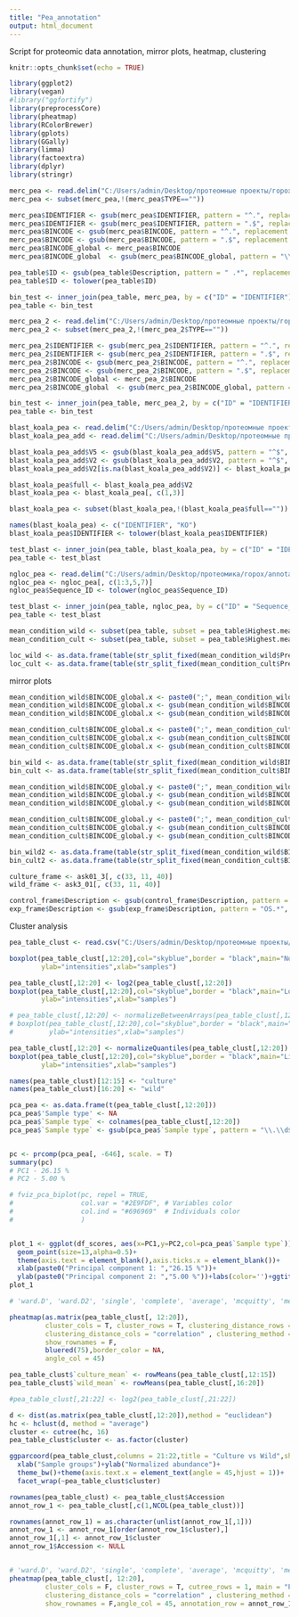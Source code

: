 ---
title: "Pea_annotation"
output: html_document
---

Script for proteomic data annotation, mirror plots, heatmap, clustering
```{r setup, include=FALSE}
knitr::opts_chunk$set(echo = TRUE)
```

```{r, echo=FALSE}
library(ggplot2)
library(vegan)
#library("ggfortify")
library(preprocessCore)
library(pheatmap)
library(RColorBrewer)
library(gplots)
library(GGally)
library(limma)
library(factoextra)
library(dplyr)
library(stringr)

```


```{r}
merc_pea <- read.delim("C:/Users/admin/Desktop/протеомные проекты/горох/annotation/mercator.results.txt", header = T, sep = "\t")
merc_pea <- subset(merc_pea,!(merc_pea$TYPE==""))

merc_pea$IDENTIFIER <- gsub(merc_pea$IDENTIFIER, pattern = "^.", replacement = "")
merc_pea$IDENTIFIER <- gsub(merc_pea$IDENTIFIER, pattern = ".$", replacement = "")
merc_pea$BINCODE <- gsub(merc_pea$BINCODE, pattern = "^.", replacement = "")
merc_pea$BINCODE <- gsub(merc_pea$BINCODE, pattern = ".$", replacement = "")
merc_pea$BINCODE_global <- merc_pea$BINCODE
merc_pea$BINCODE_global  <- gsub(merc_pea$BINCODE_global, pattern = "\\..*", replacement = "")
```

```{r}
pea_table$ID <- gsub(pea_table$Description, pattern = " .*", replacement = "")
pea_table$ID <- tolower(pea_table$ID)

bin_test <- inner_join(pea_table, merc_pea, by = c("ID" = "IDENTIFIER"))
pea_table <- bin_test
```

```{r mercator 2}
merc_pea_2 <- read.delim("C:/Users/admin/Desktop/протеомные проекты/горох/annotation/Daria.results.txt", header = T, sep = "\t")
merc_pea_2 <- subset(merc_pea_2,!(merc_pea_2$TYPE==""))

merc_pea_2$IDENTIFIER <- gsub(merc_pea_2$IDENTIFIER, pattern = "^.", replacement = "")
merc_pea_2$IDENTIFIER <- gsub(merc_pea_2$IDENTIFIER, pattern = ".$", replacement = "")
merc_pea_2$BINCODE <- gsub(merc_pea_2$BINCODE, pattern = "^.", replacement = "")
merc_pea_2$BINCODE <- gsub(merc_pea_2$BINCODE, pattern = ".$", replacement = "")
merc_pea_2$BINCODE_global <- merc_pea_2$BINCODE
merc_pea_2$BINCODE_global  <- gsub(merc_pea_2$BINCODE_global, pattern = "\\..*", replacement = "")
```

```{r}
bin_test <- inner_join(pea_table, merc_pea_2, by = c("ID" = "IDENTIFIER"))
pea_table <- bin_test
```


```{r}
blast_koala_pea <- read.delim("C:/Users/admin/Desktop/протеомные проекты/горох/annotation/user_ko.txt", header = F, sep = "\t")
blast_koala_pea_add <- read.delim("C:/Users/admin/Desktop/протеомные проекты/горох/annotation/user_ko_definition.txt", header = F, sep = "\t")

blast_koala_pea_add$V5 <- gsub(blast_koala_pea_add$V5, pattern = "^$", replacement = NA)
blast_koala_pea_add$V2 <- gsub(blast_koala_pea_add$V2, pattern = "^$", replacement = NA)
blast_koala_pea_add$V2[is.na(blast_koala_pea_add$V2)] <- blast_koala_pea_add$V5[is.na(blast_koala_pea_add$V2)]

blast_koala_pea$full <- blast_koala_pea_add$V2
blast_koala_pea <- blast_koala_pea[, c(1,3)]

blast_koala_pea <- subset(blast_koala_pea,!(blast_koala_pea$full==""))
```

```{r}
names(blast_koala_pea) <- c("IDENTIFIER", "KO")
blast_koala_pea$IDENTIFIER <- tolower(blast_koala_pea$IDENTIFIER)

test_blast <- inner_join(pea_table, blast_koala_pea, by = c("ID" = "IDENTIFIER"))
pea_table <- test_blast
```

```{r}
ngloc_pea <- read.delim("C:/Users/admin/Desktop/протеомика/горох/annotation/ngloc_pea.txt", header = T, sep = "\t")
ngloc_pea <- ngloc_pea[, c(1:3,5,7)]
ngloc_pea$Sequence_ID <- tolower(ngloc_pea$Sequence_ID)

test_blast <- inner_join(pea_table, ngloc_pea, by = c("ID" = "Sequence_ID"))
pea_table <- test_blast
```

```{r}
mean_condition_wild <- subset(pea_table, subset = pea_table$Highest.mean.condition == "wild")
mean_condition_cult <- subset(pea_table, subset = pea_table$Highest.mean.condition == "culture")

loc_wild <- as.data.frame(table(str_split_fixed(mean_condition_wild$Prediction,pattern = ";",n=Inf)))
loc_cult <- as.data.frame(table(str_split_fixed(mean_condition_cult$Prediction,pattern = ";",n=Inf)))
```



######### mirror plots ##############
```{r Mercator 1}
mean_condition_wild$BINCODE_global.x <- paste0(";", mean_condition_wild$BINCODE_global.x)
mean_condition_wild$BINCODE_global.x <- gsub(mean_condition_wild$BINCODE_global.x, pattern = ";", replacement = ";bin")
mean_condition_wild$BINCODE_global.x <- gsub(mean_condition_wild$BINCODE_global.x, pattern = "^;", replacement = "")

mean_condition_cult$BINCODE_global.x <- paste0(";", mean_condition_cult$BINCODE_global.x)
mean_condition_cult$BINCODE_global.x <- gsub(mean_condition_cult$BINCODE_global.x, pattern = ";", replacement = ";bin")
mean_condition_cult$BINCODE_global.x <- gsub(mean_condition_cult$BINCODE_global.x, pattern = "^;", replacement = "")

bin_wild <- as.data.frame(table(str_split_fixed(mean_condition_wild$BINCODE_global.x, pattern = ";",n=Inf)))
bin_cult <- as.data.frame(table(str_split_fixed(mean_condition_cult$BINCODE_global.x, pattern = ";",n=Inf)))
```

```{r Mercator 2}
mean_condition_wild$BINCODE_global.y <- paste0(";", mean_condition_wild$BINCODE_global.y)
mean_condition_wild$BINCODE_global.y <- gsub(mean_condition_wild$BINCODE_global.y, pattern = ";", replacement = ";bin")
mean_condition_wild$BINCODE_global.y <- gsub(mean_condition_wild$BINCODE_global.y, pattern = "^;", replacement = "")

mean_condition_cult$BINCODE_global.y <- paste0(";", mean_condition_cult$BINCODE_global.y)
mean_condition_cult$BINCODE_global.y <- gsub(mean_condition_cult$BINCODE_global.y, pattern = ";", replacement = ";bin")
mean_condition_cult$BINCODE_global.y <- gsub(mean_condition_cult$BINCODE_global.y, pattern = "^;", replacement = "")

bin_wild2 <- as.data.frame(table(str_split_fixed(mean_condition_wild$BINCODE_global.y, pattern = ";",n=Inf)))
bin_cult2 <- as.data.frame(table(str_split_fixed(mean_condition_cult$BINCODE_global.y, pattern = ";",n=Inf)))
```


```{r}
culture_frame <- ask01_3[, c(33, 11, 40)]
wild_frame <- ask3_01[, c(33, 11, 40)]

control_frame$Description <- gsub(control_frame$Description, pattern = "OS.*", replacement = "")
exp_frame$Description <- gsub(exp_frame$Description, pattern = "OS.*", replacement = "")
```


####### Cluster analysis ############
```{r echo=FALSE}
pea_table_clust <- read.csv("C:/Users/admin/Desktop/протеомные проекты/горох/raw_tab/Pea_coat_comp.csv", header = T, sep = ";", dec = ",")[, -13]

boxplot(pea_table_clust[,12:20],col="skyblue",border = "black",main="No normalization",
        ylab="intensities",xlab="samples")

pea_table_clust[,12:20] <- log2(pea_table_clust[,12:20])
boxplot(pea_table_clust[,12:20],col="skyblue",border = "black",main="Log2 normalization",
        ylab="intensities",xlab="samples")

# pea_table_clust[,12:20] <- normalizeBetweenArrays(pea_table_clust[,12:20])
# boxplot(pea_table_clust[,12:20],col="skyblue",border = "black",main="Limma normalization",
#         ylab="intensities",xlab="samples")

pea_table_clust[,12:20] <- normalizeQuantiles(pea_table_clust[,12:20])
boxplot(pea_table_clust[,12:20],col="skyblue",border = "black",main="Limma normalization",
        ylab="intensities",xlab="samples")
```

```{r}
names(pea_table_clust)[12:15] <- "culture"
names(pea_table_clust)[16:20] <- "wild"

pca_pea <- as.data.frame(t(pea_table_clust[,12:20]))
pca_pea$'Sample type' <- NA
pca_pea$`Sample type` <- colnames(pea_table_clust[,12:20])
pca_pea$`Sample type` <- gsub(pca_pea$`Sample type`, pattern = "\\.\\d$", replacement = "")


pc <- prcomp(pca_pea[, -646], scale. = T)
summary(pc)
# PC1 - 26.15 %
# PC2 - 5.00 %

# fviz_pca_biplot(pc, repel = TRUE,
#                 col.var = "#2E9FDF", # Variables color
#                 col.ind = "#696969"  # Individuals color
#                 )


plot_1 <- ggplot(df_scores, aes(x=PC1,y=PC2,col=pca_pea$`Sample type`))+
  geom_point(size=13,alpha=0.5)+
  theme(axis.text = element_blank(),axis.ticks.x = element_blank())+
  xlab(paste0("Principal component 1: ","26.15 %"))+
  ylab(paste0("Principal component 2: ","5.00 %"))+labs(color='')+ggtitle("Pea_coat_PCA_normalizeQuantiles")
plot_1

```


```{r}
# 'ward.D', 'ward.D2', 'single', 'complete', 'average', 'mcquitty', 'median' or 'centroid'####

pheatmap(as.matrix(pea_table_clust[, 12:20]),
         cluster_cols = T, cluster_rows = T, clustering_distance_rows = "euclidean" ,
         clustering_distance_cols = "correlation" , clustering_method = "average",
         show_rownames = F,
         bluered(75),border_color = NA,
         angle_col = 45)
```

```{r}
pea_table_clust$`culture_mean` <- rowMeans(pea_table_clust[,12:15])
pea_table_clust$`wild_mean` <- rowMeans(pea_table_clust[,16:20])

#pea_table_clust[,21:22] <- log2(pea_table_clust[,21:22])

d <- dist(as.matrix(pea_table_clust[,12:20]),method = "euclidean") 
hc <- hclust(d, method = "average")
cluster <- cutree(hc, 16)
pea_table_clust$cluster <- as.factor(cluster)

ggparcoord(pea_table_clust,columns = 21:22,title = "Culture vs Wild",showPoints = TRUE,scale = "globalminmax")+
  xlab("Sample groups")+ylab("Normalized abundance")+
  theme_bw()+theme(axis.text.x = element_text(angle = 45,hjust = 1))+
  facet_wrap(~pea_table_clust$cluster)

rownames(pea_table_clust) <- pea_table_clust$Accession
annot_row_1 <- pea_table_clust[,c(1,NCOL(pea_table_clust))]

rownames(annot_row_1) = as.character(unlist(annot_row_1[,1]))
annot_row_1 <- annot_row_1[order(annot_row_1$cluster),]
annot_row_1[,1] <- annot_row_1$cluster
annot_row_1$Accession <- NULL


# 'ward.D', 'ward.D2', 'single', 'complete', 'average', 'mcquitty', 'median' or 'centroid'####
pheatmap(pea_table_clust[, 12:20],
         cluster_cols = F, cluster_rows = T, cutree_rows = 1, main = "Pea heatmap",
         clustering_distance_cols = "correlation" , clustering_method = "mcquitty",
         show_rownames = F,angle_col = 45, annotation_row = annot_row_1, bluered(100), border_color = NA)
```

